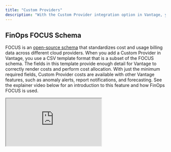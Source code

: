 ```yaml
---
title: "Custom Providers"
description: "With the Custom Provider integration option in Vantage, you can upload costs from providers that don’t expose billing APIs, aren’t [yet supported](/getting_started) by Vantage, or originate from custom systems. You can import costs by providing any CSV that adheres to the schema described below or through the [Vantage API](/connecting_custom_providers#api). If Vantage eventually provides support for one of your Custom Providers, you will be able to set up the official provider integration alongside your Custom Provider."
---
```


## FinOps FOCUS Schema

FOCUS is an [open-source schema](https://focus.finops.org/) that standardizes cost and usage billing data across different cloud providers. When you add a Custom Provider in Vantage, you use a CSV template format that is a subset of the FOCUS schema. The fields in this template provide enough detail for Vantage to correctly render costs and perform cost allocation. With just the minimum required fields, Custom Provider costs are available with other Vantage features, such as anomaly alerts, report notifications, and forecasting. See the explainer video below for an introduction to this feature and how FinOps FOCUS is used.

<Frame>
<iframe
    src="https://www.youtube.com/embed/bhSyaAG6_tU"
    className="w-full h-96"
/>
</Frame>

## Review CSV Format

<Tip>
**TIP**

Follow the steps below to create a CSV based on the FOCUS format. You can also use [focus.vantage.sh](https://focus.vantage.sh/), a free web-based tool that converts cost CSVs or PDF invoices from select Cloud, AI, and SaaS providers into CSVs in the FinOps FOCUS 1.1 format.
</Tip>

To create a Custom Provider in Vantage, create a CSV file for your data that uses the following format. Add your provider’s cost and usage data to the file. Note that there is a maximum of 10,000 rows and a file size of 2MB allowed. Each time that you upload additional cost data, you will need to create a separate CSV file for that new dataset.

```
ChargePeriodStart,ChargeCategory,BilledCost,ResourceId,ResourceType,RegionId,ServiceCategory,ServiceName,Tags
2021-01-01,Usage,1.23,resource-id-1,cost_sub_category-1,us-east-1,service-category-1,service-name-1,"{""tag1"":""value1"",""tag2"":""value2""}"
```

Only the following fields are required:

- `ChargeCategory`
- `ChargePeriodStart`
- `BilledCost`
- `ServiceName`

<Info>
**NOTE**

If you want to upload amortized costs, then `ChargePeriodEnd` is also required.
</Info>

### Data Format

The following table provides details for each field within the template, as well as their Vantage representation on reports.

| Column Name | Required | Vantage Representation | Data Type | FOCUS Column ID & Link | Examples |
| --- | --- | --- | --- | --- | --- |
| `BillingCurrency` | No | Billing currency costs are displayed in | A currency code, like `GBP`.      If you enter a currency code not available in Vantage, an error is displayed on validation. Check that currency conversion is also enabled. See the [Currency Conversion](/vantage_account#currency-conversion) documentation for details. | `[BillingCurrency](https://focus.finops.org/focus-columns/?prod_focus_columns%5Bquery%5D=currency#modal-column-14236)` | `JPY`, `AUD`, `USD` |
| `ChargeCategory` | Yes | **Charge Type** filter and grouping option | Valid values are case-sensitive and include:   - `Credit` - `Refund` - `Discount` - `Tax` - `Usage` | `[ChargeCategory](https://focus.finops.org/focus-columns/?prod_focus_columns%5Bquery%5D=charge%20category#modal-column-14378)` | `Usage` |
| `ChargePeriodStart` | Yes | Start date of cost period | Date in `YYYY-MM-DD` or ISO 8601 format | `[ChargePeriodStart](https://focus.finops.org/focus-columns/?prod_focus_columns%5Bquery%5D=charge%20period#modal-column-14370)` | `2024-08-25` |
| `ChargePeriodEnd` | Only for amortized costs | End date of cost period | Date in `YYYY-MM-DD` or ISO 8601 format | `[ChargePeriodEnd](https://focus.finops.org/focus-columns/?prod_focus_columns%5Bquery%5D=charge%20period#modal-column-14372)` | `2024-08-25` |
| `ConsumedQuantity` | No | Quantity associated with `ConsumedUnit` | Numeric | `[ConsumedQuantity](https://focus.finops.org/focus-columns/?prod_focus_columns%5Bquery%5D=consumed#modal-column-14488)` | `598` |
| `ConsumedUnit` | Only when ConsumedQuantity is provided | Unit of usage associated with `ConsumedQuantity` | Alphanumeric | `[ConsumedUnit](https://focus.finops.org/focus-columns/?prod_focus_columns%5Bquery%5D=consumed#modal-column-14491)` | `GB` |
| `BilledCost` | Yes | Cost that’s displayed | Positive or negative number values accepted; dollar signs and decimal values are also acceptable      All costs are considered to be in USD | `[BilledCost](https://focus.finops.org/focus-columns/?prod_focus_columns%5Bquery%5D=billed%20cost#modal-column-14212)` | `1245` or `-456` or `$1.23` or `-$1.23` |
| `RegionId` | No | **Region** filter and grouping option | Alphanumeric | `[RegionId](https://focus.finops.org/focus-columns/?prod_focus_columns%5Bquery%5D=region%20id#modal-column-14471)` | `us-east-1` |
| `ResourceId` | No | **Resource** filter and grouping option | Alphanumeric | `[ResourceId](https://focus.finops.org/focus-columns/?prod_focus_columns%5Bquery%5D=resource%20id#modal-column-14475)` | `task/3` or `123456` |
| `ResourceType` | No | **Subcategory** filter and grouping option | Alphanumeric | `[ResourceType](https://focus.finops.org/focus-columns/?prod_focus_columns%5Bquery%5D=resource%20type#modal-column-14479)` | `Large` |
| `ServiceCategory` | No | **Category** filter and grouping option | Alphanumeric | `[ServiceCategory](https://focus.finops.org/focus-columns/?prod_focus_columns%5Bquery%5D=service%20category#modal-column-14481)` | `Task` |
| `ServiceName` | Yes | **Service** filter and grouping option | Alphanumeric | `[ServiceName](https://focus.finops.org/focus-columns/?prod_focus_columns%5Bquery%5D=service%20name#modal-column-14268)` | `Compute` |
| `Tags` | No | **Tags** filter and grouping option | Valid JSON object; array of key/value pairs | `[Tags](https://focus.finops.org/focus-columns/?prod_focus_columns%5Bquery%5D=tags#modal-column-14387)` | `"{""env"":""production""}"` for one tag      `"{""env"":""prod"",""application"":""geo-location""}"` for multiple tags |

## Upload Custom Provider File

Custom Provider files can be uploaded at any time in the console. The above schema adds a timestamp based on the `ChargePeriodStart` column, so Vantage can place the data in the correct relationship to other costs under a Custom Provider.

<Info>
**NOTE**

Users must have Owner permissions to upload Custom Provider files. If you prefer to use the API rather than the Vantage console, see the [API](/connecting_custom_providers#use-the-api-to-add-a-custom-provider) section below.
</Info>

<Steps>
    <Step>
    Navigate to the [Integrations page](https://console.vantage.sh/settings/integrations) in Vantage.
    </Step>
    <Step>
    Select **Custom Provider**. (If you have already added a Custom Provider and are adding another one, ensure you are on the **Connect** tab.)
    </Step>
    <Step>
    Click **Select a File** and upload your formatted CSV file.
    </Step>
    <Step>
    Click **Upload Costs**.
      - If your CSV file contains any errors, the **Review** pop-up window is displayed and indicates where the error occurred. See the [Troubleshooting](/connecting_custom_providers#troubleshoot-custom-provider-uploads) section for details on specific errors.
    <Accordion title="Click to view example image">
        <Frame>
        ![Error screen for Custom Provider](https://assets.vantage.sh/docs/custom-providers/error-screen.png)
        </Frame>
    </Accordion>
      - For error-free files, a message is displayed that indicates your file is okay. Click **Review** to see the first 25 rows of uploaded data.
    <Accordion title="Click to view example image">
        <Frame>
        ![Error-free Custom Provider upload](https://assets.vantage.sh/docs/custom-providers/error-free-file.png)
        </Frame>
    </Accordion>
    <Tip>
    **TIP**

    You can click **Select a File** again if you accidentally uploaded the wrong file.
    </Tip>
    </Step>
    <Step>
    Enter a **Name** for your Custom Provider. This is the name that will be displayed in report filters. Optionally, enter a **Description**.
    </Step>
    <Step>
    Click **Create Custom Provider Integration**.
    </Step>
    <Step>
    The **Manage** integration screen is displayed. Initially, the message *Importing and Processing* will be displayed on this screen. You can click the **Import Costs** tab if you want to upload additional cost files.
    <Accordion title="Click to view example image">
        <Frame>
        ![File is processing to be uploaded](https://assets.vantage.sh/docs/custom-providers/processing.png)
        </Frame>
    </Accordion>
    </Step>
    <Step>
    Once your Custom Provider is processed, in the **Workspace Access** section of this screen, select which workspaces this integration is associated with. See the [Workspaces](/workspaces#manage-workspace-provider-integrations) documentation for more information.
    </Step>
</Steps>

Costs will be ingested and processed as soon as you add the integration. It usually takes less than 15 minutes to ingest Custom Provider costs. Once costs are processed, they will be available on your **All Resources** Cost Report. Vantage aggregates uploaded Custom Provider costs to a daily level.

### Troubleshoot Custom Provider Uploads

When you upload a file that contains errors, the **Review** window displayed and shows the rows where errors were identified. The first 25 rows are displayed. If you have an error in a row that’s not one of the first 25 rows, that row will be displayed at the top, along with all other errors. Some common errors are noted below.

| Issue | Description | Solution |
| --- | --- | --- |
| Improper CSV format | The file format is not a valid CSV or exceeds the 10,000-row limit or 2MB file size max. | Ensure the file is a properly formatted CSV, with no more than 10,000 rows or 2MB in size. |
| Missing required fields | One or more required fields (`ChargeCategory`, `ChargePeriodStart`, `BilledCost`, `ServiceName`) are missing or improperly formatted.      An error message noting which rows are missing required field values will be displayed in the **Review** window. | Verify that all required fields are present and correctly formatted. See the [CSV Format](/connecting_custom_providers#review-csv-format) section for details. |
| Invalid values | The file contains invalid values, such as incorrect date formats, invalid numbers, tags that are not formatted as JSON or have missing quotes, or incorrect case-sensitive values for `ChargeCategory`.      An error message noting which rows contain invalid values will be displayed in the **Review** window. | Double-check the data in your CSV to ensure dates are in `YYYY-MM-DD` format, numbers are valid, and `ChargeCategory` values match the allowed case-sensitive options (e.g., `Usage`, `Credit`). See the [Data Format](/connecting_custom_providers#data-format) table for details. |
| Improper Vantage permissions | The user attempting the upload does not have the proper permissions. | Ensure you have Owner permissions to upload Custom Provider files. See the [Role-Based Access Control](/rbac) documentation for details. |
| Duplicate file names | You attempt to upload a new costs import file that has the same name as a previous costs upload file. An error message is displayed indicating you already have a file uploaded with the same name. The new file will overwrite the old file. | Ensure each CSV file that you upload is named something different (e.g., `cloudflare_costs_8_2024`, `cloudflare_costs_9_2024`). |

#### Steps to Resolve File Issues

<Steps>
    <Step>
    After you've identified the issues, reopen your CSV file, correct the errors, and save.
    </Step>
    <Step>
    On the Custom Provider upload screen, close the **Review** window, click **Select a File**, and upload the corrected version of your CSV file.
    </Step>
    <Step>
    After a successful upload, a confirmation message is displayed. You can click **Review** to verify the first 25 rows of your uploaded data to ensure accuracy.
    </Step>
    <Step>
    Follow steps 5–8 in the [Upload Custom Provider File](/connecting_custom_providers#upload-custom-provider-file) section to complete the upload process.
    </Step>
</Steps>

## View Custom Provider Costs in Vantage

Once you have uploaded Custom Provider costs, you can query these costs in other Vantage tools. Your Custom Provider will be included in the **Providers** list of filters on [Cost Reports](/cost_reports), [Segment Reports](/segments), and [Saved Filters](/saved_filters).

<Frame>
![Cost Report for custom provider](https://assets.vantage.sh/docs/custom-providers/cost-report.png)
</Frame>

If you did not provide any information for a particular filter (e.g., `RegionId`), then those filters will be displayed as empty.

<Frame>
![Cost Report for custom provider with no region filter](https://assets.vantage.sh/docs/custom-providers/blank-filter.png)
</Frame>

## Add Additional Imports

After the initial costs import, you can add additional cost imports.

<Warning>
**Important**

If you upload a file with the same name as an existing import, your new file will overwrite the original file. Ensure you have different names for each file upload (e.g., `cloudflare_costs_8_2024`, `cloudflare_costs_9_2024`).
</Warning>

<Steps>
    <Step>
    Navigate to the [**Integrations** page](https://console.vantage.sh/settings/custom_providers).
    </Step>
    <Step>
    Select your Custom Provider.
    <Accordion title="Click to view example image">
        <Frame>
        ![Manage screen for custom provider](https://assets.vantage.sh/docs/custom-providers/manage-screen.png)
        </Frame>
    </Accordion>
    </Step>
    <Step>
    Click the **Import Costs** tab. Import your new cost file. Review any errors and correct as needed. Once uploaded, your file will be displayed within the **Imports** section of the **Manage** tab.
    </Step>
</Steps>

## Delete Imported Files

If you want to delete an imported file, the costs will be removed from your Custom Provider.

<Steps>
    <Step>
    Navigate to the [**Integrations** page](https://console.vantage.sh/settings/custom_providers).
    </Step>
    <Step>
    Select your Custom Provider.
    </Step>
    <Step>
    In the **Imports** section of the **Manage** tab, you can view existing imports along with the date the file was imported and who imported the file. Click the trashcan icon next to an import to remove it. If you delete a CSV, the corresponding data will be deleted from the provider.
    <Accordion title="Click to view example image">
        <Frame>
        ![Import section for custom provider](https://assets.vantage.sh/docs/custom-providers/imports.png)
        </Frame>
    </Accordion>
    </Step>
</Steps>

    ## Use the API to Add a Custom Provider

<Tip>
**TIP**

To reference a Custom Provider in [VQL](/vql) queries, navigate to the [**Integrations** page](https://console.vantage.sh/settings/custom_providers). Use the displayed **Provider ID** (e.g., `custom_provider:accss_crdntl_123a45bfdaf38765`).
</Tip>

You can also use the API to create and upload costs for a Custom Provider.

<Steps>
    <Step>
    Send a `POST` request to the `/integrations/custom_provider` endpoint to create the Custom Provider.

    ```bash
    curl --request POST \
     --url https://api.vantage.sh/v2/integrations/custom_provider \
     --header 'accept: application/json' \
     --header 'authorization: Bearer AUTH_TOKEN' \
     --header 'content-type: application/json' \
     --data '
    {
      "name": "My Custom Provider",
      "description": "Costs for this provider"
    }
    '
    ```
    </Step>
    <Step>
    On a successful `200` response, a Custom Provider `token` is returned.

    ```json
    {
    "token": "<CUSTOM_PROVIDER_TOKEN>",
    "provider": "custom_costs",
    "account_identifier": "My Custom Provider from the API",
    "status": "connected",
    "workspace_tokens": [],
    "created_at": "2024-08-26T14:04:17Z"
    }
    ```
    </Step>
    <Step>
    Use the `token` to upload a CSV file via the `/integrations/{integration_token}/costs.csv` endpoint.

    ```bash
    curl --request POST \
      --url https://api.vantage.sh/v2/integrations/<CUSTOM_PROVIDER_TOKEN>/costs.csv \
      --header 'accept: application/json' \
      --header 'authorization: Bearer TOKEN' \
      --header 'content-type: multipart/form-data' \
      --form csv='@vendor_costs.csv'
    ```
    </Step>
    <Step>
    If there are any errors, the following `422` response is returned. Fix the errors in your CSV, and upload a new file.

    ```json
    {
      "errors": [
        "Row 1: ChargeCategory must be one of the following: Credit, Discount, Fee, Refund, Tax, or Usage",
        "Row 22: Tags must be a valid JSON object",
        "Row 27: BilledCost must be a valid number",
        "Row 31: ChargePeriodStart must be a valid date"
      ]
    }
    ```
    </Step>
</Steps>
